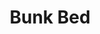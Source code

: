 ---
title: "Bunk Bed"
meta_title: "Bunk Bed craft"
description: "Craft de Bunk Bed"
rank: "a"
draft: false
name: "Bunk Bed"
recipe_img: "https://wiki.pokexgames.com/images/3/3e/Bunk_Bed1.png"
level: 96
craft_time: 129600
result: 1
value_npc: 1
ingredients:
  - name: "Black/White Bed"
    quantity: 1
    item_img: "https://wiki.pokexgames.com/images/a/a0/BlackWhite_Bed.png"
    value_npc: 1
  - name: "Poké Ball Bed"
    quantity: 1
    item_img: "https://wiki.pokexgames.com/images/e/e6/Pok%C3%A9_Ball_Bed.png"
    value_npc: 1
  - name: "Oak Planks"
    quantity: 3
    item_img: "https://wiki.pokexgames.com/images/c/c1/Oak_Planks.png"
    value_npc: 1
---